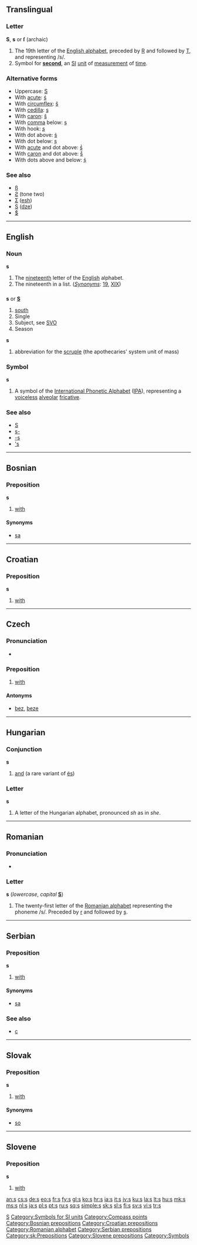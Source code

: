 {{wikipedia}}
{{also|Appendix:Variations of "s"}}
==Translingual==

===Letter===
'''S''', '''s''' or '''ſ''' (archaic)

# The 19th letter of the [[Appendix:Roman script|English alphabet]], preceded by [[R]] and followed by [[T]], and representing /s/.
# Symbol for '''[[second]]''', an [[SI]] [[unit]] of [[measurement]] of [[time]].

===Alternative forms===
* Uppercase: [[S]]
* With [[acute]]: [[ś]]
* With [[circumflex]]: [[ŝ]]
* With [[cedilla]]: [[ş]]
* With [[caron]]: [[š]]
* With [[comma]] below: [[ș]]
* With hook: [[ʂ]]
* With dot above: [[ṡ]]
* With dot below: [[ṣ]]
* With [[acute]] and dot above: [[ṥ]]
* With [[caron]] and dot above: [[ṧ]]
* With dots above and below: [[ṩ]]

===See also===
* [[ß]]
* [[Ƨ]] (tone two)
* [[Ʃ]] ([[esh]])
* [[Ѕ]] ([[dze]])
* [[$]]

[[Category:Latin letters|S]]
[[Category:Symbols for SI units]]

----

==English==

===Noun===
'''s'''

# The [[nineteenth]] letter of the [[English]] alphabet.
# The nineteenth in a list. (''[[Synonyms]]'': [[19]], [[XIX]])

==={{abbreviation}}===
'''s''' or '''[[S]]'''

# [[south]]
# Single
# Subject, see [[SVO]]
# Season

'''s'''

# {{metrology}} abbreviation for the [[scruple]] (the apothecaries' system unit of mass)

===Symbol===
'''s'''

# A symbol of the [[International Phonetic Alphabet]] ([[IPA]]), representing a [[voiceless]] [[alveolar]] [[fricative]].

===See also===
* [[S]]
* [[s-]]
* [[-s]]
* [['s]]

[[Category:Compass points]]

----

==Bosnian==

===Preposition===
'''s'''

# [[with]]

====Synonyms====
* [[sa#Bosnian|sa]]

[[Category:Bosnian prepositions]]

----

==Croatian==

===Preposition===
'''s'''

# [[with]]

[[Category:Croatian prepositions]]

----

==Czech==

===Pronunciation===
* {{audio|Cs-s.ogg|audio}}

===Preposition===
{{cs-prep}}

# [[with]]

====Antonyms====
* [[bez]], [[beze]]

----

==Hungarian==

===Conjunction===
'''s'''

# [[and]] (a rare variant of [[és]])

===Letter===
'''s'''

# A letter of the Hungarian alphabet, pronounced ''sh'' as in ''she''.

----

==Romanian==

===Pronunciation===
* {{IPA|/se/|/es/|lang=ro}}

===Letter===
'''s''' (''lowercase'', ''capital'' '''[[S]]''')

# The twenty-first letter of the [[Romanian alphabet]] representing the phoneme /s/. Preceded by [[r]] and followed by [[ş]].

[[Category:Romanian alphabet]]

----

==Serbian==

===Preposition===
'''s'''

# [[with]]

====Synonyms====
* [[sa#Serbian|sa]]

===See also===
* [[с#Serbian|с]]

[[Category:Serbian prepositions]]

----

==Slovak==

===Preposition===
'''s'''

# [[with]]

====Synonyms====
* [[so#Slovak|so]]

[[Category:sk:Prepositions]]

----

==Slovene==

===Preposition===
'''s'''

# [[with]]

[[Category:Slovene prepositions]]
[[Category:Symbols]]

[[an:s]]
[[cs:s]]
[[de:s]]
[[eo:s]]
[[fr:s]]
[[fy:s]]
[[gl:s]]
[[ko:s]]
[[hr:s]]
[[ia:s]]
[[it:s]]
[[jv:s]]
[[ku:s]]
[[la:s]]
[[lt:s]]
[[hu:s]]
[[mk:s]]
[[ms:s]]
[[nl:s]]
[[ja:s]]
[[pl:s]]
[[pt:s]]
[[ru:s]]
[[sq:s]]
[[simple:s]]
[[sk:s]]
[[sl:s]]
[[fi:s]]
[[sv:s]]
[[vi:s]]
[[tr:s]]